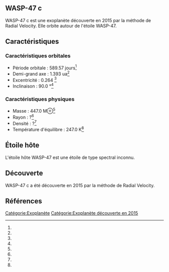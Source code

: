 == WASP-47 c ==

{{Infobox Exoplanète
| nom = WASP-47 c
| image = 
| légende = 
| étoile = WASP-47
| constellation = 
| ascension_droite = 
| déclinaison = 
| distance = ?
| type_spectral = ?
| masse = 447.0 M⊕<ref></ref>
| rayon = ?<ref></ref>
| densité = ?<ref></ref>
| gravité = ?<ref></ref>
| température = 247.0 K<ref></ref>
| période = 589.57 j<ref></ref>
| demi_grand_axe = 1.393 ua<ref></ref>
| excentricité = 0.264 <ref></ref>
| inclinaison = 90.0 °<ref></ref>
| méthode_découverte = Radial Velocity
| date_découverte = 2015
| statut = Confirmée
}}

WASP-47 c est une exoplanète découverte en 2015 par la méthode de Radial Velocity. Elle orbite autour de l'étoile WASP-47.

== Caractéristiques ==

=== Caractéristiques orbitales ===
* Période orbitale : 589.57 jours<ref></ref>
* Demi-grand axe : 1.393 ua<ref></ref>
* Excentricité : 0.264 <ref></ref>
* Inclinaison : 90.0 °<ref></ref>

=== Caractéristiques physiques ===
* Masse : 447.0 M⊕<ref></ref>
* Rayon : ?<ref></ref>
* Densité : ?<ref></ref>
* Température d'équilibre : 247.0 K<ref></ref>

== Étoile hôte ==

{{Infobox Étoile
| nom = WASP-47
| image = 
| légende = 
| constellation = 
| ascension_droite = 
| déclinaison = 
| distance = ?
| type_spectral = ?
| magnitude_absolue = 
| magnitude_apparente = 
| masse = ?<ref></ref>
| rayon = ?<ref></ref>
| température = ?<ref></ref>
| métallicité = ?<ref></ref>
| âge = ?<ref></ref>
}}

L'étoile hôte WASP-47 est une étoile de type spectral inconnu.

== Découverte ==

WASP-47 c a été découverte en 2015 par la méthode de Radial Velocity.

== Références ==
<references />

[[Catégorie:Exoplanète]]
[[Catégorie:Exoplanète découverte en 2015]]
